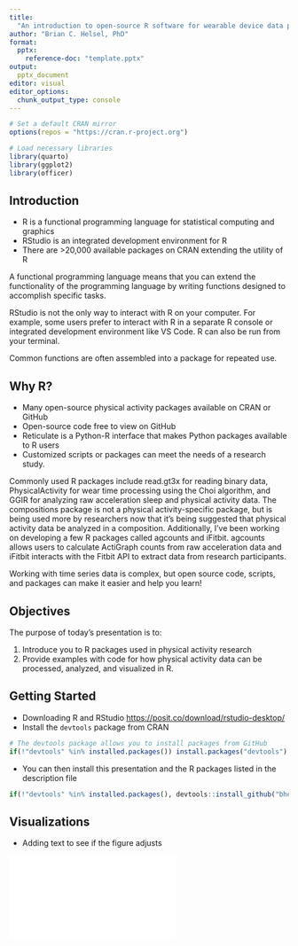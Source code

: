 ```yaml
---
title: 
  "An introduction to open-source R software for wearable device data processing and analysis"
author: "Brian C. Helsel, PhD"
format: 
  pptx:
    reference-doc: "template.pptx"
output:
  pptx_document
editor: visual
editor_options: 
  chunk_output_type: console
---
```


```r
# Set a default CRAN mirror
options(repos = "https://cran.r-project.org")

# Load necessary libraries
library(quarto)
library(ggplot2)
library(officer)
```

## Introduction

::: {.incremental}
- R is a functional programming language for statistical computing and graphics
- RStudio is an integrated development environment for R
- There are >20,000 available packages on CRAN extending the utility of R
:::

::: {.notes}
A functional programming language means that you can extend the functionality of the programming language by writing functions designed to accomplish specific tasks.

RStudio is not the only way to interact with R on your computer. For example, some users prefer to interact with R in a separate R console or integrated development environment like VS Code. R can also be run from your terminal.

Common functions are often assembled into a package for repeated use.
 
:::

## Why R?

:::{.incremental}
- Many open-source physical activity packages available on CRAN or GitHub
- Open-source code free to view on GitHub
- Reticulate is a Python-R interface that makes Python packages available to R users
- Customized scripts or packages can meet the needs of a research study. 
:::

::: {.notes}

Commonly used R packages include read.gt3x for reading binary data, PhysicalActivity for wear time processing using the Choi algorithm, and GGIR for analyzing raw acceleration sleep and physical activity data. The compositions package is not a physical activity-specific package, but is being used more by researchers now that it's being suggested that physical activity data be analyzed in a composition. Additionally, I've been working on developing a few R packages called agcounts and iFitbit. agcounts allows users to calculate ActiGraph counts from raw acceleration data and iFitbit interacts with the Fitbit API to extract data from research participants.

Working with time series data is complex, but open source code, scripts, and packages can make it easier and help you learn!

:::

## Objectives

The purpose of today's presentation is to:

::: {.incremental}
1. Introduce you to R packages used in physical activity research
2. Provide examples with code for how physical activity data can be processed, analyzed, and visualized in R.  
:::

## Getting Started

- Downloading R and RStudio <https://posit.co/download/rstudio-desktop/>
- Install the `devtools` package from CRAN  

```r
# The devtools package allows you to install packages from GitHub
if(!"devtools" %in% installed.packages()) install.packages("devtools")
```

- You can then install this presentation and the R packages listed in the description file

```r

if(!"devtools" %in% installed.packages(), devtools::install_github("bhelsel/CSACSM24"))

```





## Visualizations

- Adding text to see if the figure adjusts

![](images/comp_means.pdf)

